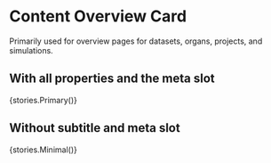 

<Meta title="Components/Content Overview Card" component={ContentOverviewCard} />

# Content Overview Card

Primarily used for overview pages for datasets, organs, projects, and simulations.

## With all properties and the meta slot
<Story name='Primary'>{stories.Primary()}</Story>

## Without subtitle and meta slot
<Story name='Minimal'>{stories.Minimal()}</Story>

